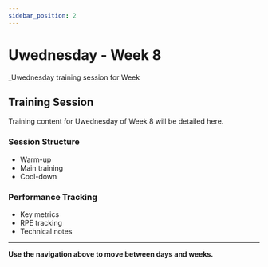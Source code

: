 ```yaml
---
sidebar_position: 2
---
```



<WorkoutNav weekNumber={8} />

# Uwednesday - Week 8

_Uwednesday training session for Week 

## Training Session

Training content for Uwednesday of Week 8 will be detailed here.

### Session Structure
- Warm-up
- Main training
- Cool-down

### Performance Tracking
- Key metrics
- RPE tracking
- Technical notes

---

**Use the navigation above to move between days and weeks.**
